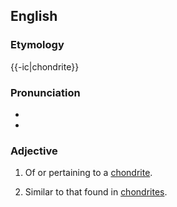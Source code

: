 ==English==


===Etymology===

{{-ic|chondrite}}

===Pronunciation===

*{{IPA|kɑnˈdɹɪtɪk}}
*{{rhymes|ɪtɪk}}

===Adjective===
{{en-adj}}

#{{geology}} Of or pertaining to a [[chondrite]].
# {{planetology|of an elemental ratio}} Similar to that found in [[chondrite]]s.